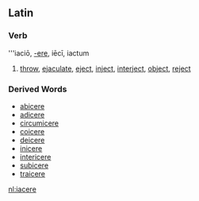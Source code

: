 ==Latin==

===Verb===
'''iaciō, [[Wiktionary Appendix:Latin third conjugation|-ere]], iēcī, iactum
# [[throw]], [[ejaculate]], [[eject]], [[inject]], [[interject]], [[object]], [[reject]]

===Derived Words===
*[[abicere]]
*[[adicere]]
*[[circumicere]]
*[[coicere]]
*[[deicere]]
*[[inicere]]
*[[intericere]]
*[[subicere]]
*[[traicere]]

[[nl:iacere]]